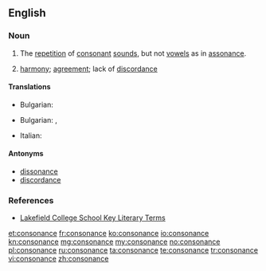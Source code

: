 ==English==

===Noun===
{{en-noun}}
{{examples-right|sense=prosody|examples=''lady lounges lazily, dark deep dread crept in''}}

# {{prosody}} The [[repetition]] of [[consonant]] [[sounds]], but not [[vowels]] as in [[assonance]].
# {{music}} [[harmony]]; [[agreement]]; lack of [[discordance]]

====Translations====
{{trans-top|the repetition of consonant sounds}}
* Bulgarian: {{t+|bg|съзвучие|n}}
{{trans-mid}}
{{trans-bottom}}

{{trans-top|music harmony; agreement}}
* Bulgarian: {{t+|bg|съгласие|n}},  {{t+|bg|хармония|f}}
{{trans-mid}}
* Italian: {{t+|it|consonanza|f}}
{{trans-bottom}}

====Antonyms====
* [[dissonance]]
* [[discordance]]

===References===
* [http://olc.lcs.on.ca/English/ETS4Ue.Nsf/5f78f7e68f1c4d30852565960008af71/bb7e8c258996458385256d8f00486f1e?OpenDocument Lakefield College School Key Literary Terms]

[[et:consonance]]
[[fr:consonance]]
[[ko:consonance]]
[[io:consonance]]
[[kn:consonance]]
[[mg:consonance]]
[[my:consonance]]
[[no:consonance]]
[[pl:consonance]]
[[ru:consonance]]
[[ta:consonance]]
[[te:consonance]]
[[tr:consonance]]
[[vi:consonance]]
[[zh:consonance]]